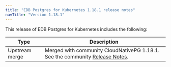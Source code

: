 ```yaml
---
title: "EDB Postgres for Kubernetes 1.18.1 release notes"
navTitle: "Version 1.18.1"
---
```


This release of EDB Postgres for Kubernetes includes the following:

|      Type      |                                                                                  Description                                                                                   |
| -------------- | ------------------------------------------------------------------------------------------------------------------------------------------------------------------------------ |
| Upstream merge | Merged with community CloudNativePG 1.18.1. See the community [Release Notes](https://cloudnative-pg.io/documentation/1.18/release_notes/v1.18/).                                    |
